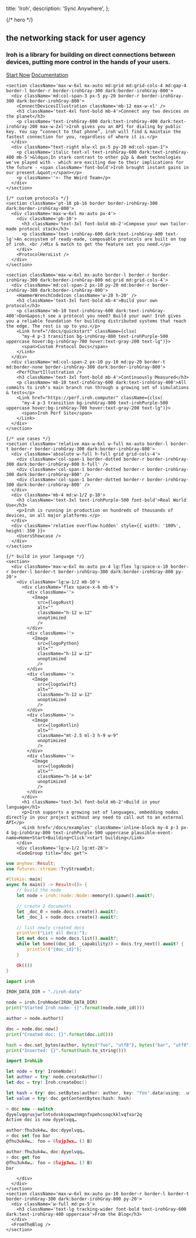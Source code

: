 


  title: 'Iroh',
  description:
    'Sync Anywhere',
};


<HeaderSparse />

<div className="bg-irohGray-50 dark:bg-irohGray-900 text-irohGray-700 dark:text-irohGray-100 h-92 justify-between font-space">
  <main className="mb-auto flex flex-col min-h-92">
    {/* hero */}
    <section className="min-h-92 pt-20 bg-cover" style={{ height: 600 }}>
      <div className='relative h-10 max-w-6xl mx-auto'>
        <div className='absolute h-full top-0 left-0 bg-gradient-to-t from-irohGray-300 dark:from-zinc-800 to-transparent' style={{ width: 1 }} />
        <div className='absolute h-full top-0 right-0 bg-gradient-to-t from-irohGray-300 dark:from-zinc-800 to-transparent' style={{ width: 1 }}  />
      </div>
      <div className='relative max-w-6xl mx-auto'>
        <div className='absolute z-10'>
          <Hero className='' />
        </div>
        <div className="absolute z-40 max-w-6xl mx-auto md:grid md:grid-cols-4 md:gap-4">
          <div className="col-span-2 pl-8" style={{ paddingTop: 100 }}>
            <h1 className="z-50 text-5xl font-bold font-space-mono leading-tight">
              the networking stack for user agency
            </h1>
            <h3 className="text-lg font-space-mono mt-3 leading-normal">Iroh is a library for building on direct connections between devices, putting more control in the hands of your users.</h3>
            <div className='flex mt-3'>
              <a href="https://iroh.computer/docs/quickstart" className="my-4 p-3 px-4 transition bg-irohGray-800 text-irohPurple-500 uppercase hover:bg-irohGray-700 hover:text-gray-200 plausible-event-name=Home+Hero+Start+Project+Click">Start Now</a>
              <a href="/docs" className="flex ml-5 my-4 p-3 px-4 bg-gray-300 text-gray-500 transition hover:bg-gray-400 hover:text-gray-200 uppercase plausible-event-name=Home+Hero+Documentation+Click">
                <BookOpenIcon className="h-5 w-5 mt-0.5 mr-2" />
                Documentation
              </a>
            </div>
          </div>
        </div>
      </div>
    </section>

    <section className='max-w-6xl mx-auto md:grid md:grid-cols-4 md:gap-4 border-l border-r border-irohGray-300 dark:border-irohGray-800'>
      <div className='md:col-span-3 px-5 py-20 border-r border-irohGray-300 dark:border-irohGray-800'>
        <ConnectDevicesIllustration className='mb-12 max-w-xl' />
        <h3 className='text-4xl font-bold mb-4'>Connect any two devices on the planet</h3>
        <p className='text-irohGray-600 dark:text-irohGray-400 dark:text-irohGray-200 max-w-2xl'>Iroh gives you an API for dialing by public key. You say “connect to that phone”, iroh will find & maintain the fastest connection for you, regardless of where it is.</p>
      </div>
      <div className="text-right mlw-xl px-5 py-20 md:col-span-1">
        <p className='italic text-xl text-irohGray-600 dark:text-irohGray-400 mb-5'>&ldquo;In stark contrast to other p2p & dweb technologies we've played with - which are exciting due to their implications for the future - <span className='font-bold'>Iroh brought instant gains in our present.&quot;</span></p>
        <p className=''>- The Weird Team</p>
      </div>
    </section>

    {/* custom protocols */}
    <section className='pt-10 pb-16 border border-irohGray-300 dark:border-irohGray-800'>
      <div className='max-w-6xl mx-auto px-4'>
        <div className='pb-10'>
          <h3 className='text-3xl font-bold mb-2'>Compose your own tailor-made protocol stack</h3>
          <p className='text-irohGray-600 dark:text-irohGray-400 text-lg'>An ecosystem of ready-made, composable protocols are built on top of iroh. <br />Mix & match to get the feature set you need.</p>
        </div>
        <ProtocolHeroList />
      </div>
    </section>

    <section className='max-w-6xl mx-auto border-l border-r border-irohGray-300 dark:border-irohGray-800 md:grid md:grid-cols-4'>
      <div className='md:col-span-2 px-10 py-20 md:border-r border-irohGray-300 dark:border-irohGray-800'>
        <HammerWrenchCodeIcon className='w-20 h-20' />
        <h3 className='text-3xl font-bold mb-4'>Build your own protocol</h3>
        <p className='mb-10 text-irohGray-600 dark:text-irohGray-400'>Don&apos;t see a protocol you need? Build your own! Iroh gives you a reliable foundation for building distributed systems that reach the edge. The rest is up to you.</p>
        <Link href="/docs/quickstart" className={clsx(
          "my-4 p-3 transition bg-irohGray-800 text-irohPurple-500 uppercase hover:bg-irohGray-700 hover:text-gray-200 text-lg")}>
          <span>Custom Protocol Docs</span>
        </Link>
      </div>
      <div className='md:col-span-2 px-10 py-10 md:py-20 border-t md:border-none border-irohGray-300 dark:border-irohGray-800'>
        <PerfChartIllustration />
        <h3 className='text-3xl font-bold mb-4'>Continuously Measured</h3>
        <p className='mb-10 text-irohGray-600 dark:text-irohGray-400'>All commits to iroh's main branch run through a growing set of simulations & tests</p>
        <Link href="https://perf.iroh.computer" className={clsx(
          "my-4 p-3 transition bg-irohGray-800 text-irohPurple-500 uppercase hover:bg-irohGray-700 hover:text-gray-200 text-lg")}>
          <span>Iroh Perf Site</span>
        </Link>
      </div>
    </section>

    {/* use cases */}
    <section className='relative max-w-6xl w-full mx-auto border-l border-t border-r border-irohGray-300 dark:border-irohGray-800'>
      <div className='absolute w-full h-full grid grid-cols-4'>
        <div className='col-span-1 border-dotted border-r border-irohGray-300 dark:border-irohGray-800 h-full' />
        <div className='col-span-1 border-dotted border-r border-irohGray-300 dark:border-irohGray-800' />
        <div className='col-span-1 border-dotted border-r border-irohGray-300 dark:border-irohGray-800' />
      </div>
      <div className='mb-4 md:w-1/2 p-10'>
        <h3 className='text-3xl text-irohPurple-500 font-bold'>Real World Use</h3>
        <p>Iroh is running in production on hundreds of thousands of devices, on all major platforms.</p>
      </div>
      <div className='relative overflow-hidden' style={{ width: '100%', height: 350 }}>
        <UsersShowcase />
      </div>
    </section>

    {/* build in your language */}
    <section>
      <div className='max-w-6xl mx-auto px-4 lg:flex lg:space-x-10 border-r border-l border-t border-irohGray-300 dark:border-irohGray-800 py-20'>
        <div className='lg:w-1/2 mb-10'>
          <div className='flex space-x-6 mb-6'>
            <div className=''>
              <Image
                src={logoRust}
                alt=""
                className="h-12 w-12"
                unoptimized
                />
            </div>
            <div className=''>
              <Image
                src={logoPython}
                alt=""
                className="h-12 w-12"
                unoptimized
                />
            </div>
            <div className=''>
              <Image
                src={logoSwift}
                alt=""
                className="h-12 w-12"
                unoptimized
                />
            </div>
            <div className=''>
              <Image
                src={logoKotlin}
                alt=""
                className="mt-2.5 ml-3 h-9 w-9"
                unoptimized
                />
            </div>
            <div className=''>
              <Image
                src={logoNode}
                alt=""
                className="h-14 w-14"
                unoptimized
                />
            </div>
          </div>
          <h1 className='text-3xl font-bold mb-2'>Build in your language</h1>
          <p>Iroh supports a growing set of languages, embedding nodes directly in your project without any need to call out to an external API</p>
          <Link href='/docs/examples' className='inline-block my-4 p-3 px-4 bg-irohGray-800 text-irohPurple-500 uppercase plausible-event-name=Home+Start+Building+Click'>start building</Link>
        </div>
        <div className='lg:w-1/2 lg:mt-28'>
        <CodeGroup title="doc get">

```rust {{ title: 'rust' }}
use anyhow::Result;
use futures::stream::TryStreamExt;

#[tokio::main]
async fn main() -> Result<()> {
    // build the node
    let node = iroh::node::Node::memory().spawn().await?;

    // create 2 documents
    let _doc_0 = node.docs.create().await?;
    let _doc_1 = node.docs.create().await?;

    // list newly created docs
    println!("List all docs:");
    let mut docs = node.docs.list().await?;
    while let Some((doc_id, _capability)) = docs.try_next().await? {
        println!("{doc_id}");
    }

    Ok(())
}
```

```python {{ title: 'python' }}
import iroh

IROH_DATA_DIR = "./iroh-data"

node = iroh.IrohNode(IROH_DATA_DIR)
print("Started Iroh node: {}".format(node.node_id()))

author = node.author()

doc = node.doc.new()
print("Created doc: {}".format(doc.id()))

hash = doc.set_bytes(author, bytes("foo", "utf8"), bytes("bar", "utf8"))
print("Inserted: {}".format(hash.to_string()))
```

```swift {{ title: 'swift' }}
import IrohLib

let node = try! IroneNode()
let author = try! node.createAuthor()
let doc = try! Iroh.createDoc()

let hash = try! doc.setBytes(author: author, key: "foo".data(using: .utf8)!, value: "bar".data(using: .utf8)!)
let value = try! doc.getContentBytes(hash: hash)

```

```js {{ title: 'nodejs' }}
> doc new --switch
dyyelvqqruxjwrlntsdvsksopwznmgnfxpehcsoqckklvqfxar2q
Active doc is now dyyelvqq…

author:fhu3uk4w… doc:dyyelvqq…
> doc set foo bar
@fhu3uk4w…: foo = 6lujp3wx… (3 B)

author:fhu3uk4w… doc:dyyelvqq…
> doc get foo
@fhu3uk4w…: foo = 6lujp3wx… (3 B)
bar
```


</CodeGroup>

        </div>
      </div>
    </section>
    <section className='max-w-6xl mx-auto px-10 border-r border-l border-t border-irohGray-300 dark:border-irohGray-800 py-20'>
      <div className='w-full md:px-5'>
        <h3 className='text-lg tracking-wider font-bold text-irohGray-600 dark:text-irohGray-400 uppercase'>From the Blog</h3>
      </div>
      <FromTheBlog />
    </section>
  </main>
  <FooterMarketing />
</div>
